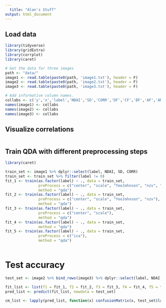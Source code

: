 ```yaml
---
  title: "Alan's Stuff"
output: html_document
---
```

  
## Load data
```r
library(tidyverse)
library(gridExtra)
library(corrplot)
library(caret)

# Get the data for three images
path <- "data/"
image1 <- read.table(paste0(path, 'image1.txt'), header = F)
image2 <- read.table(paste0(path, 'image2.txt'), header = F)
image3 <- read.table(paste0(path, 'image3.txt'), header = F)

# Add informative column names.
collabs <- c('y','x','label','NDAI','SD','CORR','DF','CF','BF','AF','AN')
names(image1) <- collabs
names(image2) <- collabs
names(image3) <- collabs

```

## Visualize correlations
```r


```

## Train QDA with different preprocessing steps
```r
library(caret)

train_set <- image1 %>% dplyr::select(label, NDAI, SD, CORR)
train_set <- train_set %>% filter(label != 0)
fit_1 <- train(as.factor(label) ~ ., data = train_set,
               preProcess = c("center", "scale", "YeoJohnson", "nzv", "pca"),
               method = "qda")
fit_2 <- train(as.factor(label) ~ ., data = train_set,
               preProcess = c("center", "scale", "YeoJohnson", "nzv"),
               method = "qda")
fit_3 <- train(as.factor(label) ~ ., data = train_set,
               preProcess = c("center", "scale"),
               method = "qda")
fit_4 <- train(as.factor(label) ~ ., data = train_set,
               method = "qda")
fit_5 <- train(as.factor(label) ~ ., data = train_set,
               preProcess = c("ica"),
               method = "qda")
  
```

# Test accuracy
```r

test_set <- image2 %>% bind_rows(image3) %>% dplyr::select(label, NDAI, SD, CORR) %>% filter(label != 0)

fit_list <- list(f1 = fit_1, f2 = fit_2, f3 = fit_3, f4 = fit_4, f5 = fit_5)
pred_list <- predict(fit_list, newdata = test_set)

cm_list <- lapply(pred_list, function(x) confusionMatrix(x, test_set$label))

```


